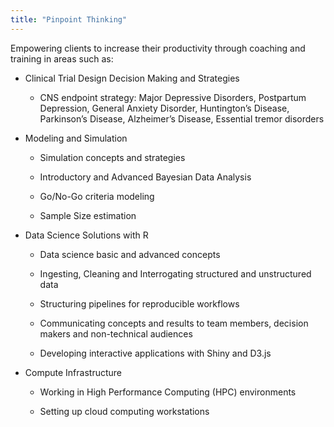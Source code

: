 ```yaml
---
title: "Pinpoint Thinking"
---
```


Empowering clients to increase their productivity through coaching and training in areas such as:

-   Clinical Trial Design Decision Making and Strategies

    -   CNS endpoint strategy: Major Depressive Disorders, Postpartum Depression, General Anxiety Disorder, Huntington's Disease, Parkinson's Disease, Alzheimer's Disease, Essential tremor disorders

-   Modeling and Simulation

    -   Simulation concepts and strategies

    -   Introductory and Advanced Bayesian Data Analysis

    -   Go/No-Go criteria modeling

    -   Sample Size estimation

-   Data Science Solutions with R

    -   Data science basic and advanced concepts

    -   Ingesting, Cleaning and Interrogating structured and unstructured data

    -   Structuring pipelines for reproducible workflows

    -   Communicating concepts and results to team members, decision makers and non-technical audiences

    -   Developing interactive applications with Shiny and D3.js

-   Compute Infrastructure

    -   Working in High Performance Computing (HPC) environments

    -   Setting up cloud computing workstations
